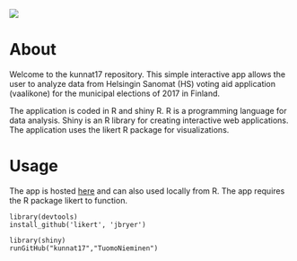 
![](http://gdurl.com/RzyBi)


# About  

Welcome to the kunnat17 repository. This simple interactive app allows the user to analyze data from Helsingin Sanomat (HS) voting aid application (vaalikone) for the municipal elections of 2017 in Finland. 

The application is coded in R and shiny R. R is a programming language for data analysis. Shiny is an R library for creating interactive web applications. The application uses the likert R package for visualizations.

# Usage

The app is hosted [here](https://tuomonieminen.shinyapps.io/kunnat17/) and can also used locally from R. The app requires the R package likert to function.

```
library(devtools)
install_github('likert', 'jbryer')

library(shiny)
runGitHub("kunnat17","TuomoNieminen")
```